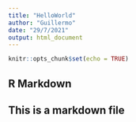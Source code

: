 ```yaml
---
title: "HelloWorld"
author: "Guillermo"
date: "29/7/2021"
output: html_document
---
```


```r
knitr::opts_chunk$set(echo = TRUE)
```

## R Markdown

## This is a markdown file